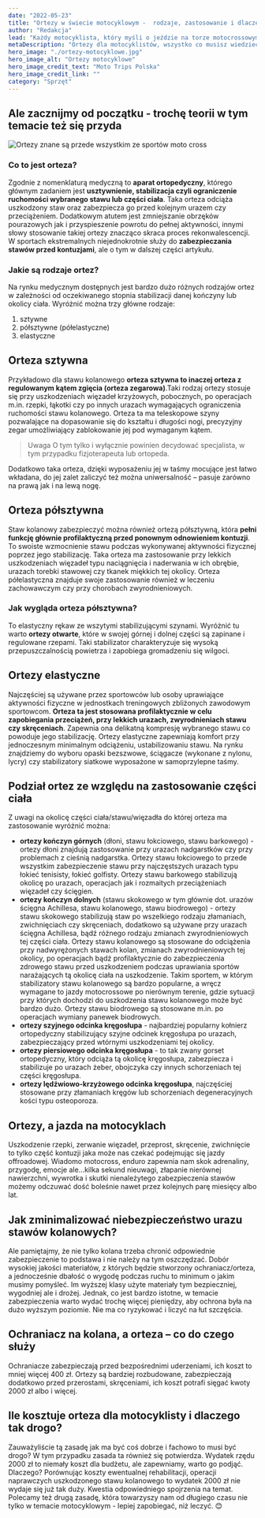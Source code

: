```yaml
---
date: "2022-05-23"
title: "Ortezy w świecie motocyklowym -  rodzaje, zastosowanie i dlaczego tak drogo?"
author: "Redakcja"
lead: "Każdy motocyklista, który myśli o jeździe na torze motocrossowym czy enduro powinien odpowiednio zabezpieczyć swoje ciało przed grożącymi uszkodzeniami - o które wbrew pozorom nie jest trudno! Kask, gogle, zbroja, ochraniacze na kolana czy ortezy to podstawa. W tym artykule skupimy się przede wszystkim na odpowiednim chronieniu stawu kolanowego."
metaDescription: "Ortezy dla motocyklistów, wszystko co musisz wiedzieć, żeby odpowiednio zabezpieczyć swoje kolana na enduro czy crosie"
hero_image: "./ortezy-motocyklowe.jpg"
hero_image_alt: "Ortezy motocyklowe"
hero_image_credit_text: "Moto Trips Polska"
hero_image_credit_link: ""
category: "Sprzęt"
---
```

## Ale zacznijmy od początku - trochę teorii w tym temacie też się przyda
![Ortezy znane są przede wszystkim ze sportów moto cross](./ortezy-motocyklowe.jpg)

### Co to jest orteza?
Zgodnie z nomenklaturą medyczną to **aparat ortopedyczny**, którego głównym zadaniem jest **usztywnienie, stabilizacja czyli ograniczenie ruchomości wybranego stawu lub części ciała**. Taka orteza odciąża uszkodzony staw oraz zabezpiecza go przed kolejnym urazem czy przeciążeniem. Dodatkowym atutem jest zmniejszanie obrzęków pourazowych jak i przyspieszenie powrotu do pełnej aktywności, innymi słowy stosowanie takiej ortezy znacząco skraca proces rekonwalescencji. W sportach ekstremalnych niejednokrotnie służy do **zabezpieczania stawów przed kontuzjami**, ale o tym w dalszej części artykułu.

### Jakie są rodzaje ortez?
Na rynku medycznym dostępnych jest bardzo dużo różnych rodzajów ortez w zależności od oczekiwanego stopnia stabilizacji danej kończyny lub okolicy ciała. Wyróżnić można trzy główne rodzaje: 
1.	sztywne
2.	półsztywne (półelastyczne)
3.	elastyczne

## Orteza sztywna
Przykładowo dla stawu kolanowego **orteza sztywna to inaczej orteza z regulowanym kątem zgięcia (orteza zegarowa)**.Taki rodzaj ortezy stosuje się przy uszkodzeniach więzadeł krzyżowych, pobocznych, po operacjach m.in. rzepki, łąkotki czy po innych urazach wymagających ograniczenia ruchomości stawu kolanowego. Orteza ta ma teleskopowe szyny pozwalające na dopasowanie się do kształtu 
i długości nogi, precyzyjny zegar umożliwiający zablokowanie jej pod wymaganym kątem.
>Uwaga 
O tym tylko i wyłącznie powinien decydować specjalista, w tym przypadku fizjoterapeuta lub ortopeda. 

Dodatkowo taka orteza, dzięki wyposażeniu jej w taśmy mocujące jest łatwo wkładana, do jej zalet zaliczyć też można uniwersalność – pasuje zarówno na prawą jak i na lewą nogę.

## Orteza półsztywna
Staw kolanowy zabezpieczyć można również ortezą półsztywną, która **pełni funkcję głównie profilaktyczną przed ponownym odnowieniem kontuzji**. To swoiste wzmocnienie stawu podczas wykonywanej aktywności fizycznej poprzez jego stabilizację. Taka orteza ma zastosowanie przy lekkich uszkodzeniach więzadeł typu naciągnięcia i naderwania w ich obrębie, urazach torebki stawowej czy tkanek miękkich tej okolicy. Orteza półelastyczna znajduje swoje zastosowanie również w leczeniu zachowawczym czy przy chorobach zwyrodnieniowych.
### Jak wygląda orteza półsztywna?
To elastyczny rękaw ze wszytymi stabilizującymi szynami. Wyróżnić tu warto **ortezy otwarte**, które w swojej górnej i dolnej części są zapinane i regulowane rzepami. Taki stabilizator charakteryzuje się wysoką przepuszczalnością powietrza i zapobiega gromadzeniu się wilgoci.
## Ortezy elastyczne
Najczęściej są używane przez sportowców lub osoby uprawiające aktywności fizyczne w jednostkach treningowych zbliżonych zawodowym sportowcom. **Orteza ta jest stosowana profilaktycznie w celu zapobiegania przeciążeń, przy lekkich urazach, zwyrodnieniach stawu czy skręceniach**. Zapewnia ona delikatną kompresję wybranego stawu co powoduje jego stabilizację. Ortezy elastyczne zapewniają komfort przy jednoczesnym minimalnym odciążeniu, ustabilizowaniu stawu. Na rynku znajdziemy do wyboru opaski bezszwowe, ściągacze (wykonane z nylonu, lycry) czy stabilizatory siatkowe wyposażone w samoprzylepne taśmy.

## Podział ortez ze względu na zastosowanie części ciała
Z uwagi na okolicę części ciała/stawu/więzadła do której orteza ma zastosowanie wyróżnić można:
- **ortezy kończyn górnych** (dłoni, stawu łokciowego, stawu barkowego) - ortezy dłoni znajdują zastosowanie przy urazach nadgarstków czy przy problemach z cieśnią nadgarstka. Ortezy stawu łokciowego to przede wszystkim zabezpieczenie stawu przy najczęstszych urazach typu łokieć tenisisty, łokieć golfisty. Ortezy stawu barkowego stabilizują okolicę po urazach, operacjach jak i rozmaitych przeciążeniach więzadeł czy ścięgien.
- **ortezy kończyn dolnych** (stawu skokowego w tym głównie dot. urazów ścięgna Achillesa, stawu kolanowego, stawu biodrowego) - ortezy stawu skokowego stabilizują staw po wszelkiego rodzaju złamaniach, zwichnięciach czy skręceniach, dodatkowo są używane przy urazach ścięgna Achillesa, bądź różnego rodzaju zmianach zwyrodnieniowych tej części ciała. Ortezy stawu kolanowego są stosowane do odciążenia przy nadwyrężonych stawach kolan, zmianach zwyrodnieniowych tej okolicy, po operacjach bądź profilaktycznie do zabezpieczenia zdrowego stawu przed uszkodzeniem podczas uprawiania sportów narażających tą okolicę ciała na uszkodzenie. Takim sportem, w którym stabilizatory stawu kolanowego są bardzo popularne, a wręcz wymagane to jazdy motocrossowe po nierównym terenie, gdzie sytuacji przy których dochodzi do uszkodzenia stawu kolanowego może być bardzo dużo. Ortezy stawu biodrowego są stosowane m.in. po operacjach wymiany panewek biodrowych.
- **ortezy szyjnego odcinka kręgosłupa** - najbardziej popularny kołnierz ortopedyczny stabilizujący szyjne odcinek kręgosłupa po urazach, zabezpieczający przed wtórnymi uszkodzeniami tej okolicy.
- **ortezy piersiowego odcinka kręgosłupa** - to tak zwany gorset ortopedyczny, który odciąża tą okolicę kręgosłupa, zabezpiecza i stabilizuje po urazach żeber, obojczyka czy innych schorzeniach tej części kręgosłupa.
- **ortezy lędźwiowo-krzyżowego odcinka kręgosłupa**, najczęściej stosowane przy złamaniach kręgów lub schorzeniach degeneracyjnych kości typu osteoporoza.

## Ortezy, a jazda na motocyklach
Uszkodzenie rzepki, zerwanie więzadeł, przeprost, skręcenie, zwichnięcie to tylko część kontuzji jaka może nas czekać podejmując się jazdy offroadowej. Wiadomo motocross, enduro zapewnia nam skok adrenaliny, przygodę, emocje ale...kilka sekund nieuwagi, złapanie nierównej nawierzchni, wywrotka i skutki nienależytego zabezpieczenia stawów możemy odczuwać dość boleśnie nawet przez kolejnych parę miesięcy albo lat.

## Jak zminimalizować niebezpieczeństwo urazu stawów kolanowych?
Ale pamiętajmy, że nie tylko kolana trzeba chronić odpowiednie zabezpieczenie to podstawa i nie należy na tym oszczędzać. Dobór wysokiej jakości materiałów, z których będzie stworzony ochraniacz/orteza, a jednocześnie dbałość o wygodę podczas ruchu to minimum o jakim musimy pomyśleć. Im wyższej klasy użyte materiały tym bezpieczniej, wygodniej ale i drożej. Jednak, co jest bardzo istotne, w temacie zabezpieczenia warto wydać trochę więcej pieniędzy, aby ochrona była na dużo wyższym poziomie. Nie ma co ryzykować i liczyć na łut szczęścia.

## Ochraniacz na kolana, a orteza – co do czego służy
Ochraniacze zabezpieczają przed bezpośrednimi uderzeniami, ich koszt to mniej więcej 400 zł. Ortezy są bardziej rozbudowane, zabezpieczają dodatkowo przed przerostami, skręceniami, ich koszt potrafi sięgać kwoty 2000 zł albo i więcej.

## Ile kosztuje orteza dla motocyklisty i dlaczego tak drogo?
Zauważyliście tą zasadę jak ma być coś dobrze i fachowo to musi być drogo? W tym przypadku zasada ta również się potwierdza. Wydatek rzędu 2000 zł to niemały koszt dla budżetu, ale zapewniamy, warto go podjąć. Dlaczego? Porównując koszty ewentualnej rehabilitacji, operacji naprawczych uszkodzonego stawu kolanowego to wydatek 2000 zł nie wydaje się już tak duży. Kwestia odpowiedniego spojrzenia na temat.
Polecamy też drugą zasadę, która towarzyszy nam od długiego czasu nie tylko w temacie motocyklowym - lepiej zapobiegać, niż leczyć. 😊
